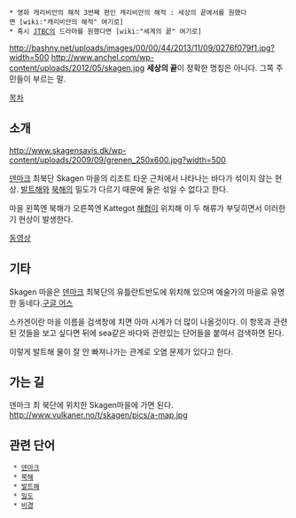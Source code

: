  * 영화 캐리비안의 해적 3번째 편인 캐리비안의 해적 : 세상의 끝에서를 원했다면 [wiki:"캐리비안의 해적" 여기로]
 * 혹시 [[JTBC]]의 드라마를 원했다면 [wiki:"세계의 끝" 여기로]

http://bashny.net/uploads/images/00/00/44/2013/11/09/0276f079f1.jpg?width=500
http://www.anchel.com/wp-content/uploads/2012/05/skagen.jpg
'''세상의 끝'''이 정확한 명칭은 아니다. 그쪽 주민들이 부르는 말.

[[목차]]
== 소개 ==
http://www.skagensavis.dk/wp-content/uploads/2009/09/grenen_250x600.jpg?width=500

[[덴마크]] 최북단 Skagen 마을의 리조트 타운 근처에서 나타나는 바다가 섞이지 않는 현상. [[발트해]]와 [[북해]]의 밀도가 다르기 때문에 둘은 섞일 수 없다고 한다.

마을 왼쪽엔 북해가 오른쪽엔 Kattegot [[해협]]이 위치해 이 두 해류가 부딪히면서 이러한 기 현상이 발생한다.

[http://www.pgr21.com/zboard4/zboard.php?id=humor&page=2&sn1=&divpage=18&sn=off&ss=on&sc=on&select_arrange=headnum&desc=asc&no=112992 동영상]
== 기타 ==
Skagen 마을은 [[덴마크]] 최북단의 유틀란트반도에 위치해 있으며 예술가의 마을로 유명한 동네다.[http://g.co/maps/gje6f 구글 어스]

스카겐이란 마을 이름을 검색창에 치면 아마 시계가 더 많이 나올것이다. 이 항목과 관련된 것들을 보고 싶다면 뒤에 sea같은 바다와 관련있는 단어들을 붙여서 검색하면 된다.

이렇게 발트해 물이 잘 안 빠져나가는 관계로 오염 문제가 있다고 한다.

== 가는 길 ==
덴마크 최 북단에 위치한 Skagen마을에 가면 된다.
http://www.vulkaner.no/t/skagen/pics/a-map.jpg

== 관련 단어 ==
  * [[덴마크]]
  * [[북해]]
  * [[발트해]]
  * [[밀도]]
  * [[비경]]
